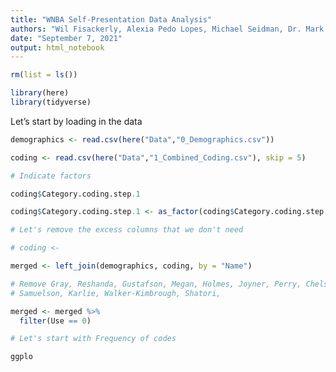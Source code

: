 ```yaml
---
title: "WNBA Self-Presentation Data Analysis"
authors: "Wil Fisackerly, Alexia Pedo Lopes, Michael Seidman, Dr. Mark Nagel"
date: "September 7, 2021"
output: html_notebook
---
```


```r
rm(list = ls())

library(here)
library(tidyverse)

```


Let's start by loading in the data

```r

demographics <- read.csv(here("Data","0_Demographics.csv"))

coding <- read.csv(here("Data","1_Combined_Coding.csv"), skip = 5)

# Indicate factors

coding$Category.coding.step.1

coding$Category.coding.step.1 <- as_factor(coding$Category.coding.step.1)

# Let's remove the excess columns that we don't need

# coding <- 

merged <- left_join(demographics, coding, by = "Name")

# Remove Gray, Reshanda, Gustafson, Megan, Holmes, Joyner, Perry, Chelsey, 
# Samuelson, Karlie, Walker-Kimbrough, Shatori,

merged <- merged %>%
  filter(Use == 0)

# Let's start with Frequency of codes

ggplo







```


